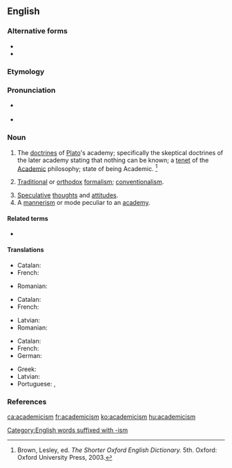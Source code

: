 {{also|Academicism}}
==English==

===Alternative forms===
* {{l|en|Academicism}}
* {{l|en|academism}}

===Etymology===
{{suffix|academic|ism|lang=en}}

===Pronunciation===
* {{a|RP}} {{IPA|/ˌæk.əˈdɛm.əˌsɪz.m̩/|lang=en}}
* {{a|US}} {{IPA|/ˌæk.əˈdɛm.əˌsɪz.m̩/|lang=en}}

===Noun===
{{en-noun}}

# {{lb|en|classical studies|sometimes|capitalized}} The [[doctrines]] of [[Plato]]'s academy; specifically the skeptical doctrines of the later academy stating that nothing can be known; a [[tenet]] of the [[academic|Academic]] philosophy; state of being Academic. {{defdate|First attested in the early 17th century.}}<ref name=SOED>Brown, Lesley, ed. ''The Shorter Oxford English Dictionary.'' 5th. Oxford: Oxford University Press, 2003.</ref>
# {{lb|en|art|literature}} [[traditional|Traditional]] or [[orthodox]] [[formalism]]; [[conventionalism]].
# [[speculative|Speculative]] [[thought]]s and [[attitude]]s.
# A [[mannerism]] or mode peculiar to an [[academy]].

====Related terms====
* {{l|en|academicist}}

====Translations====
{{trans-top|A tenet of the Academic philosophy.}}
* Catalan: {{t|ca|academicisme|m}}
* French: {{t+|fr|académisme|m}}
{{trans-mid}}
* Romanian: {{t+|ro|academism|n}}
{{trans-bottom}}

{{trans-top|A mannerism or mode peculiar to an academy.}}
* Catalan: {{t|ca|academicisme|m}}
* French: {{t+|fr|académisme|m}}
{{trans-mid}}
* Latvian: {{t|lv|akadēmisms|m}}
* Romanian: {{t+|ro|academism|n}}
{{trans-bottom}}

{{trans-top|art: traditional or orthodox formalism.}}
* Catalan: {{t|ca|academicisme|m}}
* French: {{t+|fr|académisme|m}}
* German: {{t|de|Akademismus|m}}
{{trans-mid}}
* Greek: {{t|el|ακαδημαϊσμός}}
* Latvian: {{t|lv|akadēmisms|m}}
* Portuguese: {{t|pt|academismo|m}}, {{t|pt|academicismo|m}}
{{trans-bottom}}

===References===
<references/>

[[Category:English words suffixed with -ism]]

[[ca:academicism]]
[[fr:academicism]]
[[ko:academicism]]
[[hu:academicism]]